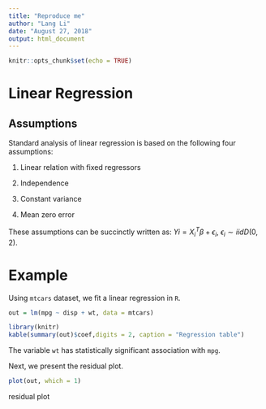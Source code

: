```yaml
---
title: "Reproduce me"
author: "Lang Li"
date: "August 27, 2018"
output: html_document
---
```


```r
knitr::opts_chunk$set(echo = TRUE)
```

# Linear Regression

## Assumptions

Standard analysis of linear regression is based on the following four assumptions:

1. Linear relation with fixed regressors

2. Independence

3. Constant variance

4. Mean zero error

These assumptions can be succinctly written as: $Yi=X^{T}_{i} β+ϵ_i$, $ϵ_i∼iidD(0,2)$.


# Example

Using `mtcars` dataset, we fit a linear regression in `R`.

```r
out = lm(mpg ~ disp + wt, data = mtcars)
```

```r
library(knitr)
kable(summary(out)$coef,digits = 2, caption = "Regression table")
```

The variable `wt` has statistically significant association with `mpg`.

Next, we present the residual plot.

```r
plot(out, which = 1)
```

residual plot

